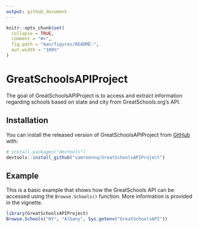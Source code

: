 ```yaml
---
output: github_document
---
```


<!-- README.md is generated from README.Rmd. Please edit that file -->

```r
knitr::opts_chunk$set(
  collapse = TRUE,
  comment = "#>",
  fig.path = "man/figures/README-",
  out.width = "100%"
)
```

# GreatSchoolsAPIProject

<!-- badges: start -->
<!-- badges: end -->

The goal of GreatSchoolsAPIProject is to access and extract information regarding schools based on state and city from GreatSchools.org's API. 

## Installation

You can install the released version of GreatSchoolsAPIProject from [GitHub](https://github.com/samreennq/GreatSchoolsAPIProject/tree/master/GreatSchoolsAPIProject) with:

``` r
# install.packages("devtools")
devtools::install_github("samreennq/GreatSchoolsAPIProject")
```
## Example

This is a basic example that shows how the GreatSchools API can be accessed using the `Browse.Schools()` function. More information is provided in the vignette. 

```r
library(GreatSchoolsAPIProject)
Browse.Schools("NY", "Albany", Sys.getenv("GreatSchoolsAPI"))
```

